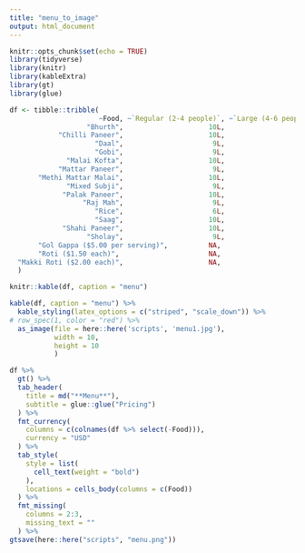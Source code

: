 ```yaml
---
title: "menu_to_image"
output: html_document
---
```


```r
knitr::opts_chunk$set(echo = TRUE)
library(tidyverse)
library(knitr)
library(kableExtra)
library(gt)
library(glue)
```

```r
df <- tibble::tribble(
                      ~Food, ~`Regular (2-4 people)`, ~`Large (4-6 people)`,
                   "Bhurth",                     10L,                   14L,
            "Chilli Paneer",                     10L,                   14L,
                     "Daal",                      9L,                   13L,
                     "Gobi",                      9L,                   13L,
              "Malai Kofta",                     10L,                   14L,
            "Mattar Paneer",                      9L,                   13L,
       "Methi Mattar Malai",                     10L,                   14L,
              "Mixed Subji",                      9L,                   13L,
             "Palak Paneer",                     10L,                   14L,
                  "Raj Mah",                      9L,                   13L,
                     "Rice",                      6L,                    8L,
                     "Saag",                     10L,                   14L,
             "Shahi Paneer",                     10L,                   14L,
                   "Sholay",                      9L,                   13L,
       "Gol Gappa ($5.00 per serving)",          NA,                    NA,
       "Roti ($1.50 each)",                      NA,                    NA,
  "Makki Roti ($2.00 each)",                     NA,                    NA
  )

```

```r
knitr::kable(df, caption = "menu")
```

```r
kable(df, caption = "menu") %>%
  kable_styling(latex_options = c("striped", "scale_down")) %>%
# row_spec(1, color = "red") %>%
  as_image(file = here::here('scripts', 'menu1.jpg'),
           width = 10,
           height = 10
           )
```

```r
df %>%
  gt() %>%
  tab_header(
    title = md("**Menu**"),
    subtitle = glue::glue("Pricing")
  ) %>%
  fmt_currency(
    columns = c(colnames(df %>% select(-Food))),
    currency = "USD"
  ) %>%
  tab_style(
    style = list(
      cell_text(weight = "bold")
    ),
    locations = cells_body(columns = c(Food))
  ) %>%
  fmt_missing(
    columns = 2:3,
    missing_text = ""
  ) %>%
gtsave(here::here("scripts", "menu.png"))
```

